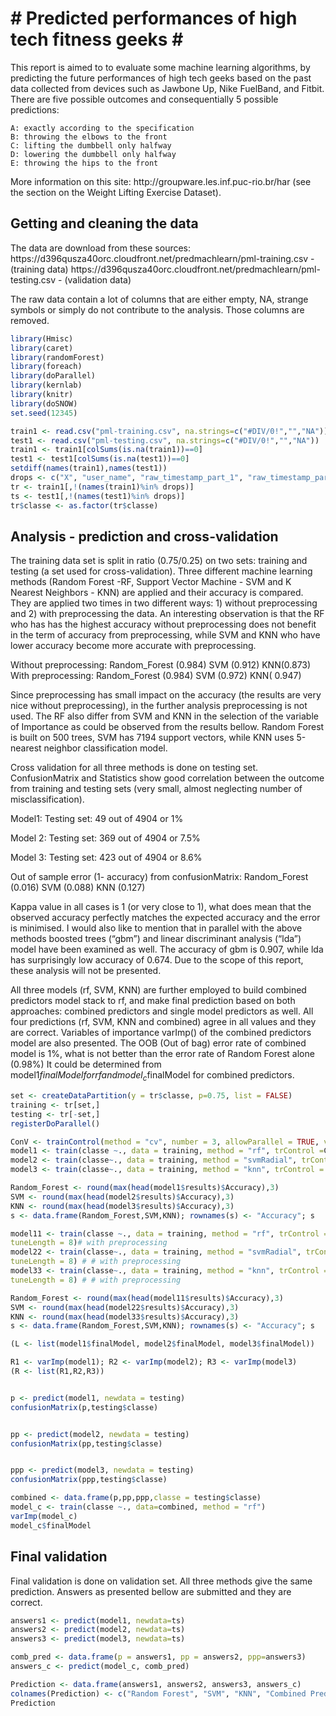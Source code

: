 # Predicted performances of high tech fitness geeks #
========================================================

This report is aimed to to evaluate some machine learning algorithms, by predicting the future performances of high tech geeks based on the past data collected from devices such as Jawbone Up, Nike FuelBand, and Fitbit. There are five possible outcomes and consequentially 5 possible predictions:

    A: exactly according to the specification
    B: throwing the elbows to the front
    C: lifting the dumbbell only halfway
    D: lowering the dumbbell only halfway
    E: throwing the hips to the front

More information on this site: http://groupware.les.inf.puc-rio.br/har (see the section on the Weight Lifting Exercise Dataset). 

## Getting and cleaning the data ##

The data are download from these sources:
https://d396qusza40orc.cloudfront.net/predmachlearn/pml-training.csv - (training data)
https://d396qusza40orc.cloudfront.net/predmachlearn/pml-testing.csv - (validation data)

The raw data contain a lot of columns that are either empty, NA, strange symbols or simply do not contribute to the analysis. Those columns are removed. 

```r
library(Hmisc)
library(caret)
library(randomForest)
library(foreach)
library(doParallel)
library(kernlab)
library(knitr)
library(doSNOW)
set.seed(12345)

train1 <- read.csv("pml-training.csv", na.strings=c("#DIV/0!","","NA"))
test1 <- read.csv("pml-testing.csv", na.strings=c("#DIV/0!","","NA"))
train1 <- train1[colSums(is.na(train1))==0]
test1 <- test1[colSums(is.na(test1))==0]
setdiff(names(train1),names(test1))
drops <- c("X", "user_name", "raw_timestamp_part_1", "raw_timestamp_part_2","cvtd_timestamp", "new_window", "num_window","roll_belt","pitch_belt", "yaw_belt","total_accel_belt")
tr <- train1[,!(names(train1)%in% drops)]
ts <- test1[,!(names(test1)%in% drops)]
tr$classe <- as.factor(tr$classe)


```            

## Analysis - prediction and cross-validation ##

The training data set is split in ratio (0.75/0.25) on two sets: training and testing (a set used for cross-validation).
Three different machine learning methods (Random Forest -RF, Support Vector Machine - SVM and K Nearest Neighbors - KNN) are applied and their accuracy is compared. They are applied two times in two different ways: 1) without preprocessing and 2) with preprocessing the data. An interesting observation is that the RF who has has the highest accuracy without preprocessing does not benefit in the term of accuracy from preprocessing, while SVM and KNN who have lower accuracy become more accurate with preprocessing.
  
Without preprocessing: Random_Forest (0.984) SVM (0.912)    KNN(0.873)                                
With preprocessing:   Random_Forest (0.984) SVM (0.972)    KNN( 0.947)

Since preprocessing has small impact on the accuracy (the results are very nice without preprocessing), in the further analysis preprocessing is not used. 
The RF also differ from SVM and KNN in the selection of the variable of Importance as could be observed from the results bellow.
Random Forest is built on 500 trees, SVM has 7194 support vectors, while KNN uses 5-nearest neighbor classification model.

Cross validation for all three methods is done on testing set. ConfusionMatrix and Statistics show good correlation between the outcome from training and testing sets (very small, almost neglecting number of misclassification). 

Model1:  Testing set: 49 out of 4904 or 1%

Model 2: Testing set: 369 out of 4904 or 7.5%

Model 3: Testing set: 423 out of 4904 or 8.6%

Out of sample error (1- accuracy) from confusionMatrix: Random_Forest  (0.016) SVM (0.088) KNN (0.127) 

Kappa value in all cases is 1 (or very close to 1), what does mean that the observed accuracy perfectly matches the expected accuracy and the error is minimised.
I would also like to mention that in parallel with the above methods boosted trees ("gbm") and linear discriminant analysis ("lda") model have been examined as well. The accuracy of gbm is 0.907, while lda has surprisingly low accuracy of 0.674. Due to the scope of this report, these analysis will not be presented. 

All three models (rf, SVM, KNN) are further employed to build combined predictors model stack to rf, and make final prediction based on both approaches: combined predictors and single model predictors as well. All four predictions (rf, SVM, KNN and combined) agree in all values and they are correct.
Variables of importance varImp() of the combined predictors model are also presented.
The OOB (Out of bag) error rate of combined model is 1%, what is not better than the error rate of Random Forest alone (0.98%)
It could be determined from model1$finalModel for rf and model_c$finalModel for combined predictors.
```r

set <- createDataPartition(y = tr$classe, p=0.75, list = FALSE)
training <- tr[set,]
testing <- tr[-set,]
registerDoParallel()

ConV <- trainControl(method = "cv", number = 3, allowParallel = TRUE, verboseIter = TRUE)
model1 <- train(classe ~., data = training, method = "rf", trControl =ConV) # without preprocessing
model2 <- train(classe~., data = training, method = "svmRadial", trControl = ConV)# without preprocessing
model3 <- train(classe~., data = training, method = "knn", trControl = ConV) # without preprocessing

Random_Forest <- round(max(head(model1$results)$Accuracy),3)
SVM <- round(max(head(model2$results)$Accuracy),3)
KNN <- round(max(head(model3$results)$Accuracy),3)
s <- data.frame(Random_Forest,SVM,KNN); rownames(s) <- "Accuracy"; s

model11 <- train(classe ~., data = training, method = "rf", trControl =ConV, preProc = c("center", "scale"),
tuneLength = 8)# with preprocessing
model22 <- train(classe~., data = training, method = "svmRadial", trControl = ConV, preProc = c("center", "scale"),
tuneLength = 8) # # with preprocessing
model33 <- train(classe~., data = training, method = "knn", trControl = ConV,preProc = c("center", "scale"),
tuneLength = 8) # # with preprocessing

Random_Forest <- round(max(head(model11$results)$Accuracy),3)
SVM <- round(max(head(model22$results)$Accuracy),3)
KNN <- round(max(head(model33$results)$Accuracy),3)
s <- data.frame(Random_Forest,SVM,KNN); rownames(s) <- "Accuracy"; s

(L <- list(model1$finalModel, model2$finalModel, model3$finalModel))

R1 <- varImp(model1); R2 <- varImp(model2); R3 <- varImp(model3)
(R <- list(R1,R2,R3))


p <- predict(model1, newdata = testing)
confusionMatrix(p,testing$classe)


pp <- predict(model2, newdata = testing)
confusionMatrix(pp,testing$classe)


ppp <- predict(model3, newdata = testing)
confusionMatrix(ppp,testing$classe)

combined <- data.frame(p,pp,ppp,classe = testing$classe)
model_c <- train(classe ~., data=combined, method = "rf")
varImp(model_c)
model_c$finalModel
```

## Final validation ##

Final validation is done on validation set. All three methods give the same prediction. Answers as presented bellow are submitted and they are correct.

```r
 
answers1 <- predict(model1, newdata=ts)
answers2 <- predict(model2, newdata=ts)
answers3 <- predict(model3, newdata=ts)

comb_pred <- data.frame(p = answers1, pp = answers2, ppp=answers3)
answers_c <- predict(model_c, comb_pred)

Prediction <- data.frame(answers1, answers2, answers3, answers_c)
colnames(Prediction) <- c("Random Forest", "SVM", "KNN", "Combined Predictors")
Prediction

```

